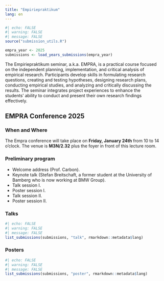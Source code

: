 ```yaml
---
title: "Empiriepraktikum"
lang: en
---
```


```r
#| echo: FALSE
#| warning: FALSE
#| message: FALSE
source("submission_utils.R")

empra_year <- 2025
submissions <- load_years_submissions(empra_year)
```

The Empiriepraktikum seminar, a.k.a. EMPRA, is a practical course focused on the independent planning, implementation, and critical analysis of empirical research. Participants develop skills in formulating research questions, creating and testing hypotheses, designing research plans, conducting empirical studies, and analyzing and critically discussing the results. The seminar integrates project experiences to enhance the students' ability to conduct and present their own research findings effectively.


## EMPRA Conference 2025

### When and Where
The Empra conference will take place on **Friday, January 24th** from 10 to 14 o’clock. The venue is **M3N/2.32** plus the foyer in front of this lecture room.

### Preliminary program

* Welcome address (Prof. Carbon).
* Keynote talk (Stefan Breitschaft, a former student at the University of Bamberg who is now working at BMW Group).
* Talk session I.
* Poster session I.
* Talk session II.
* Poster session II. 


### Talks
```r
#| echo: FALSE
#| warning: FALSE
#| message: FALSE
list_submissions(submissions, "talk", rmarkdown::metadata$lang)
```

### Posters
```r
#| echo: FALSE
#| warning: FALSE
#| message: FALSE
list_submissions(submissions, "poster", rmarkdown::metadata$lang)
```
